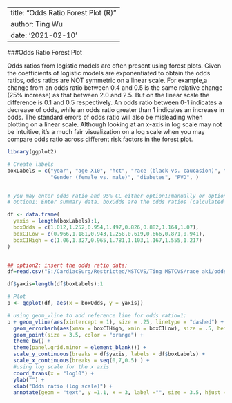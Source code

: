 
---
title: "Odds Ratio Forest Plot (R)"
author: Ting Wu
date: '2021-02-10'
---

###Odds Ratio Forest Plot

Odds ratios from logistic models are often present using forest plots. Given the coefficients of logistic models are exponentiated to obtain the odds ratios, odds ratios are NOT symmetric on a linear scale. For example,a change from an odds ratio between 0.4 and 0.5 is the same relative change (25% increase) as that between 2.0 and 2.5. But on the linear scale the difference is 0.1 and 0.5 respectively. An odds ratio between 0-1 indicates a decrease of odds, while an odds ratio greater than 1 indicates an increase in odds.  The standard errors of odds ratio will also be misleading when plotting on a linear scale. Although looking at an x-axis in log scale may not be intuitive, it's a much fair visualization on a log scale when you may compare odds ratio across different risk factors in the forest plot. 


```r

library(ggplot2)

# Create labels
boxLabels = c("year", "age X10", "hct", "race (black vs. caucasion)", "bsa (1.6-1.8 vs. <1.6)", "bsa (1.8-2.0 vs. <1.6)", "bsa (>=2.0 vs. <1.6)", 
              "Gender (female vs. male)", "diabetes", "PVD", )


# you may enter odds ratio and 95% CL either option1:manually or options2: reading in data;
# option1: Enter summary data. boxOdds are the odds ratios (calculated elsewhere), boxCILow is the lower bound of the CI, boxCIHigh is the upper bound.

df <- data.frame(
  yaxis = length(boxLabels):1,
  boxOdds = c(1.012,1.252,0.954,1.497,0.826,0.882,1.164,1.07),
  boxCILow = c(0.966,1.181,0.943,1.258,0.619,0.666,0.871,0.941),
  boxCIHigh = c(1.06,1.327,0.965,1.781,1.103,1.167,1.555,1.217)
)


## option2: insert the odds ratio data; 
df=read.csv("S:/CardiacSurg/Restricted/MSTCVS/Ting MSTCVS/race aki/oddsratio plot.csv",header=T,sep=',')

df$yaxis=length(df$boxLabels):1

# Plot
p <- ggplot(df, aes(x = boxOdds, y = yaxis))

# using geom_vline to add reference line for odds ratio=1; 
p + geom_vline(aes(xintercept = 1), size = .25, linetype = "dashed") +
  geom_errorbarh(aes(xmax = boxCIHigh, xmin = boxCILow), size = .5, height = .2, color = "gray50") +
  geom_point(size = 3.5, color = "orange") +
  theme_bw() +
  theme(panel.grid.minor = element_blank()) +
  scale_y_continuous(breaks = df$yaxis, labels = df$boxLabels) +
  scale_x_continuous(breaks = seq(0,7,0.5) ) +
  #using log scale for the x axis
  coord_trans(x = "log10") +
  ylab("") +
  xlab("Odds ratio (log scale)") +
  annotate(geom = "text", y =1.1, x = 3, label ="", size = 3.5, hjust = 0) + ggtitle("Odds ratios for AKI stage 2-3")
  
  
  ```

